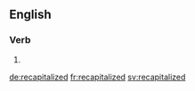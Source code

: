 ==English==

===Verb===
{{head|en|past participle}}

# {{past participle of|recapitalize|lang=en}}

[[de:recapitalized]]
[[fr:recapitalized]]
[[sv:recapitalized]]